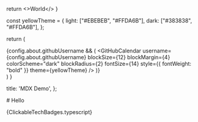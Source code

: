
  return <>World</>
}

  const yellowTheme = {
    light: ["#EBEBEB", "#FFDA6B"],
    dark: ["#383838", "#FFDA6B"],
  };

  return (
    <AboutSection id="github-calendar">
      <section id="github-calendar" className="text-light-gray">
        {config.about.githubUsername && (
          <GitHubCalendar
            username={config.about.githubUsername}
            blockSize={12}
            blockMargin={4}
            colorScheme="dark"
            blockRadius={2}
            fontSize={14}
            style={{ fontWeight: "bold" }}
            theme={yellowTheme}
          />
        )}
      </section>
    </AboutSection>
  )
}

  title: 'MDX Demo',
};

<article>
<PageTitle title="MDX Demo" />
# Hello <Thing />

{ClickableTechBadges.typescript}

<GitHubMap />

</article>
